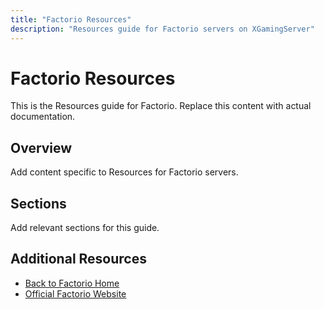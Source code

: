 ```yaml
---
title: "Factorio Resources"
description: "Resources guide for Factorio servers on XGamingServer"
---
```


# Factorio Resources

This is the Resources guide for Factorio. Replace this content with actual documentation.

## Overview

Add content specific to Resources for Factorio servers.

## Sections

Add relevant sections for this guide.

## Additional Resources

- [Back to Factorio Home](./index)
- [Official Factorio Website](https://example.com)
